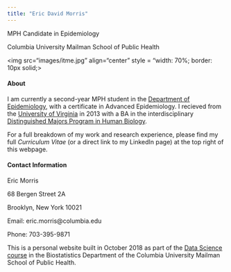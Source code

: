 ```yaml
---
title: "Eric David Morris"
---
```


<link rel="stylesheet" href="academicons/css/academicons.min.css"/>

MPH Candidate in Epidemiology

Columbia University Mailman School of Public Health




<img src="images/itme.jpg" align="center" style = "width: 70%; border: 10px solid;>





#### About


I am currently a second-year MPH student in the [Department of Epidemiology](https://www.mailman.columbia.edu/become-student/departments/epidemiology), with a certificate in Advanced Epidemiology. I recieved from the [University of Virginia](http://www.virginia.edu/) in 2013 with a BA in the interdisciplinary [Distinguished Majors Program in Human Biology](http://www.virginia.edu/humanbiology/Home_page/home_page.htm).

For a full breakdown of my work and research experience, please find my full *Curriculum Vitae* (or a direct link to my LinkedIn page) at the top right of this webpage. 



#### Contact Information


Eric Morris

68 Bergen Street 2A

Brooklyn, New York 10021



Email: eric.morris@columbia.edu

Phone: 703-395-9871





This is a personal website built in October 2018 as part of the [Data Science course](http://p8105.com/index.html) in the Biostatistics Department of the Columbia University Mailman School of Public Health. 
